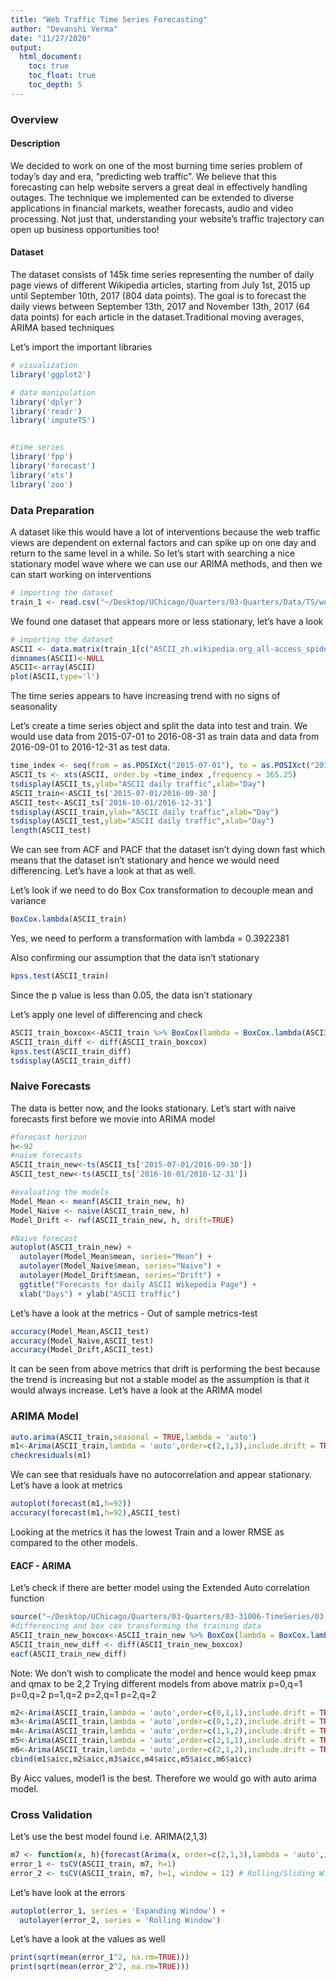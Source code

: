 ```yaml
---
title: "Web Traffic Time Series Forecasting"
author: "Devanshi Verma"
date: "11/27/2020"
output:
  html_document:
    toc: true
    toc_float: true
    toc_depth: 5
---
```


### Overview

#### Description

We decided to work on one of the most burning time series problem of today’s day and era, “predicting web traffic”. We believe that this forecasting can help website servers a great deal in effectively handling outages. The technique we implemented can be extended to diverse applications in financial markets, weather forecasts, audio and video processing. Not just that, understanding your website’s traffic trajectory can open up business opportunities too!

#### Dataset
The dataset consists of 145k time series representing the number of daily page views of different Wikipedia articles, starting from July 1st, 2015 up until September 10th, 2017 (804 data points). The goal is to forecast the daily views between September 13th, 2017 and November 13th, 2017 (64 data points) for each article in the dataset.Traditional moving averages, ARIMA based techniques


Let's import the important libraries
```r
# visualization
library('ggplot2') 

# data manipulation
library('dplyr')
library('readr')
library('imputeTS')


#time series
library('fpp')
library('forecast')
library('xts')
library('zoo')
```

### Data Preparation
A dataset like this would have a lot of interventions because the web traffic views are dependent on external factors and can spike up on one day and return to the same level in a while. So let's start with searching a nice stationary model wave where we can use our ARIMA methods, and then we can start working on interventions

```r
# importing the dataset
train_1 <- read.csv("~/Desktop/UChicago/Quarters/03-Quarters/Data/TS/web-traffic-time-series-forecasting/train_1.csv", header = TRUE, row.names = 1,sep = ",",skip =0)
```


We found one dataset that appears more or less stationary, let's have a look

```r
# importing the dataset
ASCII <- data.matrix(train_1[c("ASCII_zh.wikipedia.org_all-access_spider"),])
dimnames(ASCII)<-NULL
ASCII<-array(ASCII)
plot(ASCII,type='l')
```

The time series appears to have increasing trend with no signs of seasonality 

Let's create a time series object and split the data into test and train. We would use data from 2015-07-01 to 2016-08-31 as train data and data from 2016-09-01 to 2016-12-31 as test data.

```r
time_index <- seq(from = as.POSIXct("2015-07-01"), to = as.POSIXct("2016-12-31"), by = "day")
ASCII_ts <- xts(ASCII, order.by =time_index ,frequency = 365.25)
tsdisplay(ASCII_ts,ylab="ASCII daily traffic",xlab="Day")
ASCII_train<-ASCII_ts['2015-07-01/2016-09-30']
ASCII_test<-ASCII_ts['2016-10-01/2016-12-31']
tsdisplay(ASCII_train,ylab="ASCII daily traffic",xlab="Day")
tsdisplay(ASCII_test,ylab="ASCII daily traffic",xlab="Day")
length(ASCII_test)
```


We can see from ACF and PACF that the dataset isn't dying down fast which means that the dataset isn't stationary and hence we would need differencing. Let's have a look at that as well.


Let's look if we need to do Box Cox transformation to decouple mean and variance
```r
BoxCox.lambda(ASCII_train)
```

Yes, we need to perform a transformation with lambda = 0.3922381

Also confirming our assumption that the data isn't stationary
```r
kpss.test(ASCII_train)
```


Since the p value is less than 0.05, the data isn't stationary

Let's apply one level of differencing and check

```r
ASCII_train_boxcox<-ASCII_train %>% BoxCox(lambda = BoxCox.lambda(ASCII_train))
ASCII_train_diff <- diff(ASCII_train_boxcox)
kpss.test(ASCII_train_diff)
tsdisplay(ASCII_train_diff)
```

### Naive Forecasts

The data is better now, and the looks stationary. Let's start with naive forecasts first before we movie into ARIMA model

```r
#forecast horizon
h<-92
#naive forecasts
ASCII_train_new<-ts(ASCII_ts['2015-07-01/2016-09-30'])
ASCII_test_new<-ts(ASCII_ts['2016-10-01/2016-12-31'])

#evaluating the models
Model_Mean <- meanf(ASCII_train_new, h) 
Model_Naive <- naive(ASCII_train_new, h) 
Model_Drift <- rwf(ASCII_train_new, h, drift=TRUE)

#Naive forecast
autoplot(ASCII_train_new) +
  autolayer(Model_Mean$mean, series="Mean") +
  autolayer(Model_Naive$mean, series="Naive") +
  autolayer(Model_Drift$mean, series="Drift") +
  ggtitle("Forecasts for daily ASCII Wikepedia Page") +
  xlab("Days") + ylab("ASCII traffic")
```

Let's have a look at the metrics - Out of sample metrics-test


```r
accuracy(Model_Mean,ASCII_test)
accuracy(Model_Naive,ASCII_test)
accuracy(Model_Drift,ASCII_test)
```

It can be seen from above metrics that drift is performing the best because the trend is increasing but not a stable model as the assumption is that it would always increase. Let's have a look at the ARIMA model

### ARIMA Model

```r
auto.arima(ASCII_train,seasonal = TRUE,lambda = 'auto')
m1<-Arima(ASCII_train,lambda = 'auto',order=c(2,1,3),include.drift = TRUE)
checkresiduals(m1)
```
We can see that residuals have no autocorrelation and appear stationary. Let's have a look at metrics

```r
autoplot(forecast(m1,h=92))
accuracy(forecast(m1,h=92),ASCII_test)
```
Looking at the metrics it has the lowest Train and a lower RMSE as compared to the other models.

#### EACF - ARIMA

Let's check if there are better model using the Extended Auto correlation function
```r
source("~/Desktop/UChicago/Quarters/03-Quarters/03-31006-TimeSeries/03-Week/eacf.r")
#differencing and box cox transforming the training data 
ASCII_train_new_boxcox<-ASCII_train_new %>% BoxCox(lambda = BoxCox.lambda(ASCII_train_new))
ASCII_train_new_diff <- diff(ASCII_train_new_boxcox)
eacf(ASCII_train_new_diff)
```

Note: We don't wish to complicate the model and hence would keep pmax and qmax to be 2,2
Trying different models from above matrix
p=0,q=1
p=0,q=2
p=1,q=2
p=2,q=1
p=2,q=2

```r
m2<-Arima(ASCII_train,lambda = 'auto',order=c(0,1,1),include.drift = TRUE)
m3<-Arima(ASCII_train,lambda = 'auto',order=c(0,1,2),include.drift = TRUE)
m4<-Arima(ASCII_train,lambda = 'auto',order=c(1,1,2),include.drift = TRUE)
m5<-Arima(ASCII_train,lambda = 'auto',order=c(2,1,1),include.drift = TRUE)
m6<-Arima(ASCII_train,lambda = 'auto',order=c(2,1,2),include.drift = TRUE)
cbind(m1$aicc,m2$aicc,m3$aicc,m4$aicc,m5$aicc,m6$aicc)

```

By Aicc values, model1 is the best. Therefore we would go with auto arima model.

### Cross Validation

Let's use the best model found i.e. ARIMA(2,1,3)
```r
m7 <- function(x, h){forecast(Arima(x, order=c(2,1,3),lambda = 'auto',include.drift=TRUE), h=h)}
error_1 <- tsCV(ASCII_train, m7, h=1)
error_2 <- tsCV(ASCII_train, m7, h=1, window = 12) # Rolling/Sliding Window
```

Let's have look at the errors

```r
autoplot(error_1, series = 'Expanding Window') +
  autolayer(error_2, series = 'Rolling Window') 
```

Let's have a look at the values as well

```r
print(sqrt(mean(error_1^2, na.rm=TRUE))) 
print(sqrt(mean(error_2^2, na.rm=TRUE))) 
```






